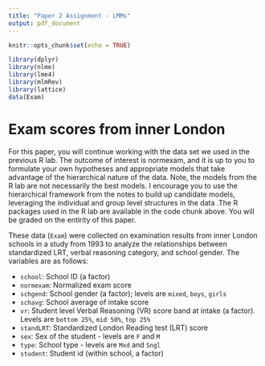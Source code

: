 ---
title: "Paper 2 Assignment - LMMs"
output: pdf_document
---

```{r setup, include=FALSE}
knitr::opts_chunk$set(echo = TRUE)

library(dplyr)
library(nlme)
library(lme4)
library(mlmRev)
library(lattice)
data(Exam)
```

# Exam scores from inner London

For this paper, you will continue working with the data set we used in the previous R lab. The outcome of interest is normexam, and it is up to you to formulate your own hypotheses and appropriate models that take advantage of the hierarchical nature of the data. Note, the models from the R lab are not necessarily the best models. I encourage you to use the hierarchical framework from the notes to build up candidate models, leveraging the individual and group level structures in the data .The R packages used in the R lab are available in the code chunk above. You will be graded on the entirity of this paper.

These data (`Exam`) were collected on examination results from inner London schools in a study from 1993 to analyze the relationships between standardized LRT, verbal reasoning category, and school gender. The variables are as follows:

- `school`: School ID (a factor)
- `normexam`: Normalized exam score
- `schgend`: School gender (a factor); levels are `mixed`, `boys`, `girls`
- `schavg`: School average of intake score
- `vr`: Student level Verbal Reasoning (VR) score band at intake (a factor). Levels are `bottom 25%`, `mid 50%`, `top 25%`
- `standLRT`: Standardized London Reading test (LRT) score
- `sex`: Sex of the student - levels are `F` and `M`
- `type`: School type - levels are `Mxd` and `Sngl`
- `student`: Student id (within school, a factor)

